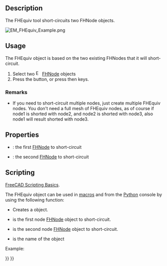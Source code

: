 <languages/>
<translate>

<!--T:20-->
{{Docnav
|[[EM_FHPlaneAddRemoveNodeHole|FHPlaneAddRemoveNodeHole]]
|[[EM_FHPort|FHPort]]
|[[EM_Workbench|EM]]
|IconL=EM_FHPlaneAddRemoveNodeHole.svg
|IconR=EM_FHPort.svg
|IconC=EMWorkbench.svg
}}

<!--T:1-->
{{GuiCommand
|Name=EM FHEquiv
|MenuLocation=EM → FHEquiv
|Workbenches=[[EM_Workbench|EM]]
|Shortcut={{KEY|E}} {{KEY|E}}
|Version=0.17
|SeeAlso=[[EM_FHNode|EM FHNode]], [[EM_FHSegment|EM FHSegment]], [[EM_FHPath|EM FHPath]], [[EM_FHPlane|EM FHPlane]], [[EM_FHPort|EM FHPort]]
}}

==Description== <!--T:2-->

<!--T:3-->
The FHEquiv tool short-circuits two FHNode objects.

</translate>
[[Image:EM_FHEquiv_Example.png]]
<translate>

<!--T:4-->
{{Caption|FastHenry FHEquiv}}

==Usage== <!--T:5-->

<!--T:6-->
The FHEquiv object is based on the two existing FHNodes that it will short-circuit.

<!--T:7-->
# Select two [[Image:EM_FHNode.svg|16px]] [[EM_FHNode|FHNode]] objects
# Press the {{Button|[[Image:EM_FHEquiv.svg|16px]] [[EM_FHEquiv|EM FHEquiv]]}} button, or press {{KEY|E}} then {{KEY|E}} keys.

===Remarks=== <!--T:8-->

<!--T:9-->
* If you need to short-circuit multiple nodes, just create multiple FHEquiv nodes. You don't need a full mesh of FHEquiv nodes, as of course if node1 is shorted with node2, and node2 is shorted with node3, also node1 will result shorted with node3.

==Properties== <!--T:10-->

<!--T:11-->
* {{PropertyData|Node1}}: the first [[EM_FHNode|FHNode]] to short-circuit
* {{PropertyData|Node2}}: the second [[EM_FHNode|FHNode]] to short-circuit

==Scripting== <!--T:12-->

<!--T:13-->
{{Emphasis|See also:}} [[FreeCAD_Scripting_Basics|FreeCAD Scripting Basics]].

<!--T:14-->
The FHEquiv object can be used in [[Macros|macros]] and from the [[Python|Python]] console by using the following function:

</translate>
{{Code|code=
equiv = makeFHEquiv(node1=None,node2=None,name='FHEquiv')
}}
<translate>

<!--T:15-->
* Creates a {{incode|FHEquiv}} object.
* {{incode|node1}} is the first node [[EM_FHNode|FHNode]] object to short-circuit.
* {{incode|node2}} is the second node [[EM_FHNode|FHNode]] object to short-circuit.
* {{incode|name}} is the name of the object

<!--T:16-->
Example:

</translate>
{{Code|code=
import FreeCAD, EM

fhnode1 = EM.makeFHNode(X=1.0,Y=0,Z=0)
fhnode2 = EM.makeFHNode(X=0,Y=1.0,Z=0)

fhequiv = EM.makeFHEquiv(fhnode1, fhnode2)
}}


<translate>
<!--T:21-->
{{Docnav
|[[EM_FHPlaneAddRemoveNodeHole|FHPlaneAddRemoveNodeHole]]
|[[EM_FHPort|FHPort]]
|[[EM_Workbench|EM]]
|IconL=EM_FHPlaneAddRemoveNodeHole.svg
|IconR=EM_FHPort.svg
|IconC=EMWorkbench.svg
}}
</translate>

{{EM Tools navi{{#translation:}}}}
{{Userdocnavi{{#translation:}}}}